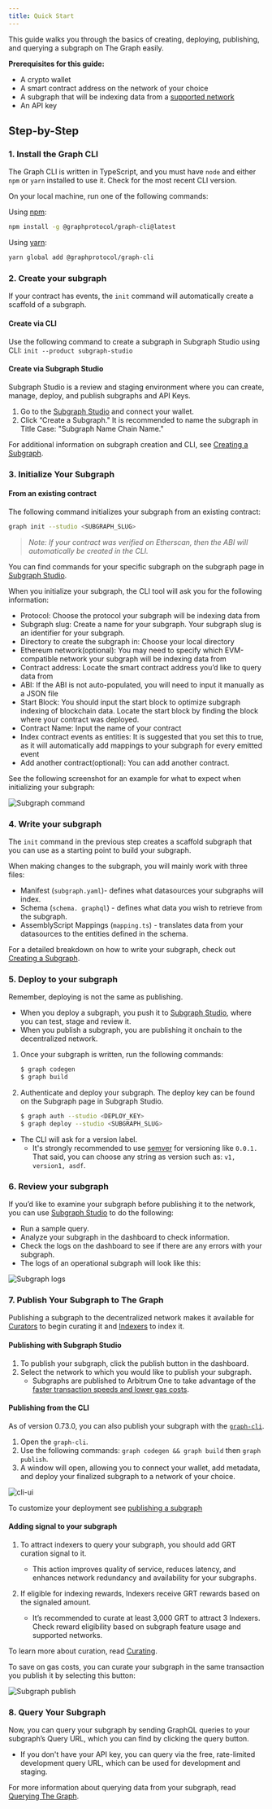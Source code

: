 ```yaml
---
title: Quick Start
---
```


This guide walks you through the basics of creating, deploying, publishing, and querying a subgraph on The Graph easily.

**Prerequisites for this guide:**

- A crypto wallet
- A smart contract address on the network of your choice
- A subgraph that will be indexing data from a [supported network](/developing/supported-networks/)
- An API key

## Step-by-Step

### 1. Install the Graph CLI

The Graph CLI is written in TypeScript, and you must have `node` and either `npm` or `yarn` installed to use it. Check for the most recent CLI version.

On your local machine, run one of the following commands:

Using [npm](https://www.npmjs.com/):

```sh
npm install -g @graphprotocol/graph-cli@latest
```

Using [yarn](https://yarnpkg.com/):

```sh
yarn global add @graphprotocol/graph-cli
```

### 2. Create your subgraph

If your contract has events, the `init` command will automatically create a scaffold of a subgraph.

#### Create via CLI

Use the following command to create a subgraph in Subgraph Studio using CLI: `init --product subgraph-studio`

#### **Create via Subgraph Studio**

Subgraph Studio is a review and staging environment where you can create, manage, deploy, and publish subgraphs and API Keys.

1. Go to the [Subgraph Studio](https://thegraph.com/studio/) and connect your wallet.
2. Click “Create a Subgraph." It is recommended to name the subgraph in Title Case: "Subgraph Name Chain Name."

For additional information on subgraph creation and CLI, see [Creating a Subgraph](developing/creating-a-subgraph).

### 3. Initialize Your Subgraph

#### **From an existing contract**

The following command initializes your subgraph from an existing contract:

```sh
graph init --studio <SUBGRAPH_SLUG>
```

> _Note: If your contract was verified on Etherscan, then the ABI will automatically be created in the CLI._

You can find commands for your specific subgraph on the subgraph page in [Subgraph Studio](https://thegraph.com/studio/).

When you initialize your subgraph, the CLI tool will ask you for the following information:

- Protocol: Choose the protocol your subgraph will be indexing data from
- Subgraph slug: Create a name for your subgraph. Your subgraph slug is an identifier for your subgraph.
- Directory to create the subgraph in: Choose your local directory
- Ethereum network(optional): You may need to specify which EVM-compatible network your subgraph will be indexing data from
- Contract address: Locate the smart contract address you’d like to query data from
- ABI: If the ABI is not auto-populated, you will need to input it manually as a JSON file
- Start Block: You should input the start block to optimize subgraph indexing of blockchain data. Locate the start block by finding the block where your contract was deployed.
- Contract Name: Input the name of your contract
- Index contract events as entities: It is suggested that you set this to true, as it will automatically add mappings to your subgraph for every emitted event
- Add another contract(optional): You can add another contract.

See the following screenshot for an example for what to expect when initializing your subgraph:

![Subgraph command](/img/subgraph-init-example.png)

### 4. Write your subgraph

The `init` command in the previous step creates a scaffold subgraph that you can use as a starting point to build your subgraph.

When making changes to the subgraph, you will mainly work with three files:

- Manifest (`subgraph.yaml`)- defines what datasources your subgraphs will index.
- Schema (`schema. graphql`) - defines what data you wish to retrieve from the subgraph.
- AssemblyScript Mappings (`mapping.ts`) - translates data from your datasources to the entities defined in the schema.

For a detailed breakdown on how to write your subgraph, check out [Creating a Subgraph](/developing/creating-a-subgraph/).

### 5. Deploy to your subgraph

Remember, deploying is not the same as publishing.

- When you deploy a subgraph, you push it to [Subgraph Studio](https://thegraph.com/studio/), where you can test, stage and review it.
- When you publish a subgraph, you are publishing it onchain to the decentralized network.

1. Once your subgraph is written, run the following commands:

   ```sh
   $ graph codegen
   $ graph build
   ```

2. Authenticate and deploy your subgraph. The deploy key can be found on the Subgraph page in Subgraph Studio.

   ```sh
   $ graph auth --studio <DEPLOY_KEY>
   $ graph deploy --studio <SUBGRAPH_SLUG>
   ```

- The CLI will ask for a version label.
  - It's strongly recommended to use [semver](https://semver.org/) for versioning like `0.0.1.` That said, you can choose any string as version such as: `v1, version1, asdf`.

### 6. Review your subgraph

If you’d like to examine your subgraph before publishing it to the network, you can use [Subgraph Studio](https://thegraph.com/studio/) to do the following:

- Run a sample query.
- Analyze your subgraph in the dashboard to check information.
- Check the logs on the dashboard to see if there are any errors with your subgraph.
- The logs of an operational subgraph will look like this:

![Subgraph logs](/img/subgraph-logs-image.png)

### 7. Publish Your Subgraph to The Graph

Publishing a subgraph to the decentralized network makes it available for [Curators](/network/curating/) to begin curating it and [Indexers](/network/indexing/) to index it.

#### Publishing with Subgraph Studio

1. To publish your subgraph, click the publish button in the dashboard.
2. Select the network to which you would like to publish your subgraph.
   - Subgraphs are published to Arbitrum One to take advantage of the [faster transaction speeds and lower gas costs](https://thegraph.com/docs/en/arbitrum/arbitrum-faq/).

#### Publishing from the CLI

As of version 0.73.0, you can also publish your subgraph with the [`graph-cli`](https://github.com/graphprotocol/graph-tooling/tree/main/packages/cli).

1. Open the `graph-cli`.
2. Use the following commands: `graph codegen && graph build` then `graph publish`.
3. A window will open, allowing you to connect your wallet, add metadata, and deploy your finalized subgraph to a network of your choice.

![cli-ui](/img/cli-ui.png)

To customize your deployment see [publishing a subgraph](/publishing/publishing-a-subgraph/)

#### Adding signal to your subgraph

1. To attract indexers to query your subgraph, you should add GRT curation signal to it.

   - This action improves quality of service, reduces latency, and enhances network redundancy and availability for your subgraphs.

2. If eligible for indexing rewards, Indexers receive GRT rewards based on the signaled amount.

   - It’s recommended to curate at least 3,000 GRT to attract 3 Indexers. Check reward eligibility based on subgraph feature usage and supported networks.

To learn more about curation, read [Curating](/network/curating/).

To save on gas costs, you can curate your subgraph in the same transaction you publish it by selecting this button:

![Subgraph publish](/img/publish-and-signal-tx.png)

### 8. Query Your Subgraph

Now, you can query your subgraph by sending GraphQL queries to your subgraph’s Query URL, which you can find by clicking the query button.

- If you don't have your API key, you can query via the free, rate-limited development query URL, which can be used for development and staging.

For more information about querying data from your subgraph, read [Querying The Graph](/querying/querying-the-graph/).
